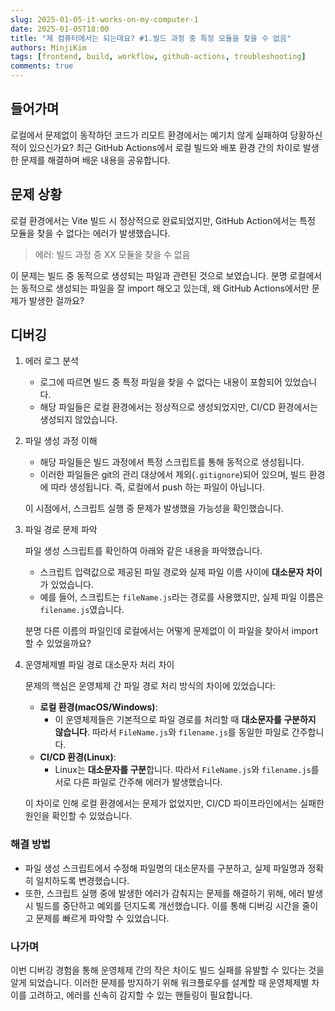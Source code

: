 ```yaml
---
slug: 2025-01-05-it-works-on-my-computer-1
date: 2025-01-05T18:00
title: "제 컴퓨터에서는 되는데요? #1.빌드 과정 중 특정 모듈을 찾을 수 없음"
authors: MinjiKim
tags: [frontend, build, workflow, github-actions, troubleshooting]
comments: true
---
```


## 들어가며

로컬에서 문제없이 동작하던 코드가 리모트 환경에서는 예기치 않게 실패하여 당황하신 적이 있으신가요? 최근 GitHub Actions에서 로컬 빌드와 배포 환경 간의 차이로 발생한 문제를 해결하며 배운 내용을 공유합니다.

<!-- truncate -->

## 문제 상황

로컬 환경에서는 Vite 빌드 시 정상적으로 완료되었지만, GitHub Action에서는 특정 모듈을 찾을 수 없다는 에러가 발생했습니다.

> 에러: 빌드 과정 중 XX 모듈을 찾을 수 없음

이 문제는 빌드 중 동적으로 생성되는 파일과 관련된 것으로 보였습니다. 분명 로컬에서는 동적으로 생성되는 파일을 잘 import 해오고 있는데, 왜 GitHub Actions에서만 문제가 발생한 걸까요?

## 디버깅

1. 에러 로그 분석
    - 로그에 따르면 빌드 중 특정 파일을 찾을 수 없다는 내용이 포함되어 있었습니다.
    - 해당 파일들은 로컬 환경에서는 정상적으로 생성되었지만, CI/CD 환경에서는 생성되지 않았습니다.

2. 파일 생성 과정 이해
    - 해당 파일들은 빌드 과정에서 특정 스크립트를 통해 동적으로 생성됩니다.
    - 이러한 파일들은 git의 관리 대상에서 제외(`.gitignore`)되어 있으며, 빌드 환경에 따라 생성됩니다. 즉, 로컬에서 push 하는 파일이 아닙니다.

    이 시점에서, 스크립트 실행 중 문제가 발생했을 가능성을 확인했습니다.

3. 파일 경로 문제 파악

    파일 생성 스크립트를 확인하여 아래와 같은 내용을 파악했습니다.

    - 스크립트 입력값으로 제공된 파일 경로와 실제 파일 이름 사이에 **대소문자 차이**가 있었습니다.
    - 예를 들어, 스크립트는 `fileName.js`라는 경로를 사용했지만, 실제 파일 이름은 `filename.js`였습니다.

    분명 다른 이름의 파일인데 로컬에서는 어떻게 문제없이 이 파일을 찾아서 import 할 수 있었을까요?

4. 운영체제별 파일 경로 대소문자 처리 차이

    문제의 핵심은 운영체제 간 파일 경로 처리 방식의 차이에 있었습니다:

    - **로컬 환경(macOS/Windows)**:
      - 이 운영체제들은 기본적으로 파일 경로를 처리할 때 **대소문자를 구분하지 않습니다**. 따라서 `FileName.js`와 `filename.js`를 동일한 파일로 간주합니다.
    - **CI/CD 환경(Linux)**:
      - Linux는 **대소문자를 구분**합니다. 따라서 `FileName.js`와 `filename.js`를 서로 다른 파일로 간주해 에러가 발생했습니다.

    이 차이로 인해 로컬 환경에서는 문제가 없었지만, CI/CD 파이프라인에서는 실패한 원인을 확인할 수 있었습니다.

### 해결 방법

- 파일 생성 스크립트에서 수정해 파일명의 대소문자를 구분하고, 실제 파일명과 정확히 일치하도록 변경했습니다.
- 또한, 스크립트 실행 중에 발생한 에러가 감춰지는 문제를 해결하기 위해, 에러 발생 시 빌드를 중단하고 예외를 던지도록 개선했습니다. 이를 통해 디버깅 시간을 줄이고 문제를 빠르게 파악할 수 있었습니다.

### 나가며

이번 디버깅 경험을 통해 운영체제 간의 작은 차이도 빌드 실패를 유발할 수 있다는 것을 알게 되었습니다. 이러한 문제를 방지하기 위해 워크플로우를 설계할 때 운영체제별 차이를 고려하고, 에러를 신속히 감지할 수 있는 핸들링이 필요합니다.
